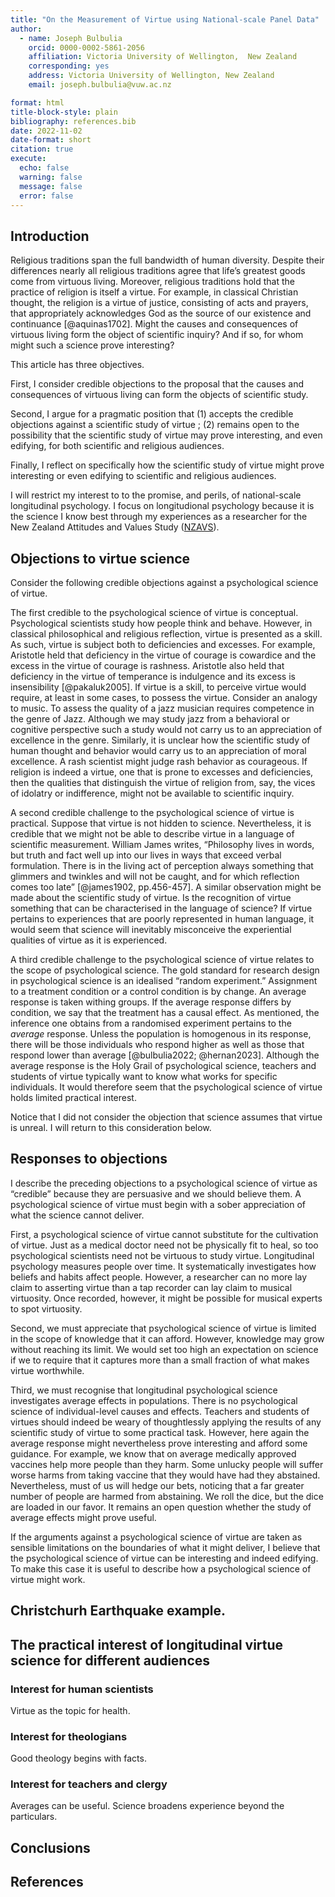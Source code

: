 ```yaml
---
title: "On the Measurement of Virtue using National-scale Panel Data"
author: 
  - name: Joseph Bulbulia
    orcid: 0000-0002-5861-2056
    affiliation: Victoria University of Wellington,  New Zealand
    corresponding: yes
    address: Victoria University of Wellington, New Zealand
    email: joseph.bulbulia@vuw.ac.nz

format: html
title-block-style: plain
bibliography: references.bib
date: 2022-11-02
date-format: short
citation: true
execute:
  echo: false
  warning: false
  message: false
  error: false
---
```


## Introduction

Religious traditions span the full bandwidth of human diversity. Despite their differences nearly all religious traditions agree that life's greatest goods come from virtuous living. Moreover, religious traditions hold that the practice of religion is itself a virtue. For example, in classical Christian thought, the religion is a virtue of justice, consisting of acts and prayers, that appropriately acknowledges God as the source of our existence and continuance [@aquinas1702]. Might the causes and consequences of virtuous living form the object of scientific inquiry? And if so, for whom might such a science prove interesting?

This article has three objectives.

First, I consider credible objections to the proposal that the causes and consequences of virtuous living can form the objects of scientific study.

<!-- If the cultivation of virtue, including the virtue of religion, indeed makes life good, and if the good in life is apparent, then in theory the causes and consequences of virtue should be observable and amenable to scientific study. -->

Second, I argue for a pragmatic position that (1) accepts the credible objections against a scientific study of virtue ; (2) remains open to the possibility that the scientific study of virtue may prove interesting, and even edifying, for both scientific and religious audiences.

Finally, I reflect on specifically how the scientific study of virtue might prove interesting or even edifying to scientific and religious audiences.

I will restrict my interest to to the promise, and perils, of national-scale longitudinal psychology. I focus on longitudional psychology because it is the science I know best through my experiences as a researcher for the New Zealand Attitudes and Values Study ([NZAVS](https://www.psych.auckland.ac.nz/en/about/new-zealand-attitudes-and-values-study.html)).

## Objections to virtue science

Consider the following credible objections against a psychological science of virtue.

The first credible to the psychological science of virtue is conceptual. Psychological scientists study how people think and behave. However, in classical philosophical and religious reflection, virtue is presented as a skill. As such, virtue is subject both to deficiencies and excesses. For example, Aristotle held that deficiency in the virtue of courage is cowardice and the excess in the virtue of courage is rashness. Aristotle also held that deficiency in the virtue of temperance is indulgence and its excess is insensibility [@pakaluk2005]. If virtue is a skill, to perceive virtue would require, at least in some cases, to possess the virtue. Consider an analogy to music. To assess the quality of a jazz musician requires competence in the genre of Jazz. Although we may study jazz from a behavioral or cognitive perspective such a study would not carry us to an appreciation of excellence in the genre. Similarly, it is unclear how the scientific study of human thought and behavior would carry us to an appreciation of moral excellence. A rash scientist might judge rash behavior as courageous. If religion is indeed a virtue, one that is prone to excesses and deficiencies, then the qualities that distinguish the virtue of religion from, say, the vices of idolatry or indifference, might not be available to scientific inquiry.

A second credible challenge to the psychological science of virtue is practical. Suppose that virtue is not hidden to science. Nevertheless, it is credible that we might not be able to describe virtue in a language of scientific measurement. William James writes, "Philosophy lives in words, but truth and fact well up into our lives in ways that exceed verbal formulation. There is in the living act of perception always something that glimmers and twinkles and will not be caught, and for which reflection comes too late" [@james1902, pp.456-457]. A similar observation might be made about the scientific study of virtue. Is the recognition of virtue something that can be characterised in the language of science? If virtue pertains to experiences that are poorly represented in human language, it would seem that science will inevitably misconceive the experiential qualities of virtue as it is experienced.

A third credible challenge to the psychological science of virtue relates to the scope of psychological science. The gold standard for research design in psychological science is an idealised "random experiment." Assignment to a treatment condition or a control condition is by change. An average response is taken withing groups. If the average response differs by condition, we say that the treatment has a causal effect. As mentioned, the inference one obtains from a randomised experiment pertains to the *average* response. Unless the population is homogenous in its response, there will be those individuals who respond higher as well as those that respond lower than average [@bulbulia2022; @hernan2023]. Although the average response is the Holy Grail of psychological science, teachers and students of virtue typically want to know what works for specific individuals. It would therefore seem that the psychological science of virtue holds limited practical interest.

Notice that I did not consider the objection that science assumes that virtue is unreal. I will return to this consideration below.

## Responses to objections

I describe the preceding objections to a psychological science of virtue as "credible" because they are persuasive and we should believe them. A psychological science of virtue must begin with a sober appreciation of what the science cannot deliver.

First, a psychological science of virtue cannot substitute for the cultivation of virtue. Just as a medical doctor need not be physically fit to heal, so too psychological scientists need not be virtuous to study virtue. Longitudinal psychology measures people over time. It systematically investigates how beliefs and habits affect people. However, a researcher can no more lay claim to asserting virtue than a tap recorder can lay claim to musical virtuosity. Once recorded, however, it might be possible for musical experts to spot virtuosity.

Second, we must appreciate that psychological science of virtue is limited in the scope of knowledge that it can afford. However, knowledge may grow without reaching its limit. We would set too high an expectation on science if we to require that it captures more than a small fraction of what makes virtue worthwhile.

Third, we must recognise that longitudinal psychological science investigates average effects in populations. There is no psychological science of individual-level causes and effects. Teachers and students of virtues should indeed be weary of thoughtlessly applying the results of any scientific study of virtue to some practical task. However, here again the average response might nevertheless prove interesting and afford some guidance. For example, we know that on average medically approved vaccines help more people than they harm. Some unlucky people will suffer worse harms from taking vaccine that they would have had they abstained. Nevertheless, must of us will hedge our bets, noticing that a far greater number of people are harmed from abstaining. We roll the dice, but the dice are loaded in our favor. It remains an open question whether the study of average effects might prove useful.

If the arguments against a psychological science of virtue are taken as sensible limitations on the boundaries of what it might deliver, I believe that the psychological science of virtue can be interesting and indeed edifying. To make this case it is useful to describe how a psychological science of virtue might work.

## Christchurh Earthquake example. 



## The practical interest of longitudinal virtue science for different audiences

### Interest for human scientists

Virtue as the topic for health.

### Interest for theologians

Good theology begins with facts.

### Interest for teachers and clergy

Averages can be useful. Science broadens experience beyond the particulars.

## Conclusions

## References
